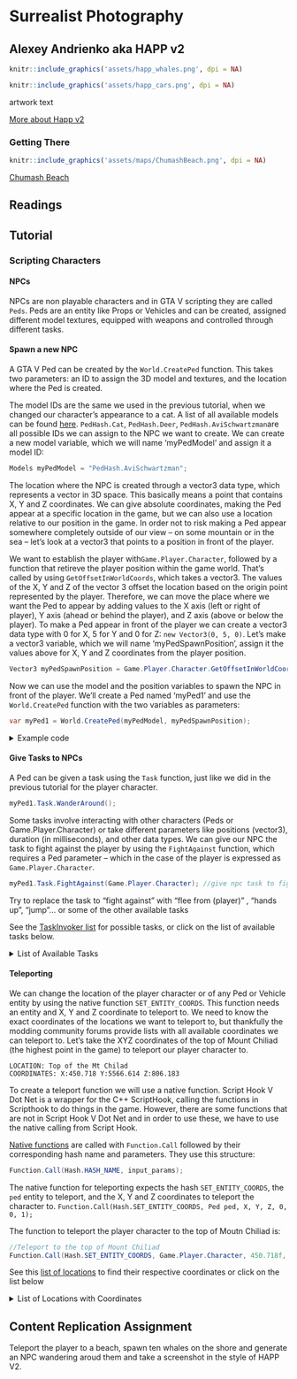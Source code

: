 # Surrealist Photography

## Alexey Andrienko aka HAPP v2 {-}

```r
knitr::include_graphics('assets/happ_whales.png', dpi = NA)
```

```r
knitr::include_graphics('assets/happ_cars.png', dpi = NA)
```
artwork text

[More about Happ v2](https://www.gamescenes.org/2018/02/game-art-happ-v2s-in-game-photography.html)

### Getting There {-}
```r
knitr::include_graphics('assets/maps/ChumashBeach.png', dpi = NA)
```

[Chumash Beach](https://grandtheftdata.com/landmarks/#-2629.132,626.461,4,atlas,name=beach,Chumash_Beach,_Chumash)


## Readings {-}

## Tutorial {-}

### Scripting Characters {-}

#### NPCs {-}

NPCs are non playable characters and in GTA V scripting they are called ```Peds```. Peds are an entity like Props or Vehicles and can be created, assigned different model textures, equipped with weapons and controlled through different tasks. 

#### Spawn a new NPC {-}

A GTA V Ped can be created by the ```World.CreatePed``` function. This takes two parameters: an ID to assign the 3D model and textures, and the location where the Ped is created.

The model IDs are the same we used in the previous tutorial, when we changed our character's appearance to a cat. A list of all available models can be found [here](https://wiki.gtanet.work/index.php/Peds). ```PedHash.Cat```, ```PedHash.Deer```, ```PedHash.AviSchwartzman```are all possible IDs we can assign to the NPC we want to create.
We can create a new model variable, which we will name 'myPedModel' and assign it a model ID:
```cs 
Models myPedModel = "PedHash.AviSchwartzman";
```

The location where the NPC is created through a vector3 data type, which represents a vector in 3D space. This basically means a point that contains X, Y and Z coordinates. We can give absolute coordinates, making the Ped appear at a specific location in the game, but we can also use a location relative to our position in the game. In order not to risk making a Ped appear somewhere completely outside of our view – on some mountain or in the sea – let's look at a vector3 that points to a position in front of the player.

We want to establish the player with```Game.Player.Character```, followed by a function that retireve the player position within the game world. That's called by using ```GetOffsetInWorldCoords```, which takes a vector3. The values of the X, Y and Z of the vector 3 offset the location based on the origin point represented by the player. Therefore, we can move the place where we want the Ped to appear by adding values to the X axis (left or right of player), Y axis (ahead or behind the player), and Z axis (above or below the player).
To make a Ped appear in front of the player we can create a vector3 data type with 0 for X, 5 for Y and 0 for Z: ```new Vector3(0, 5, 0)```. Let's make a vector3 variable, which we will name 'myPedSpawnPosition', assign it the values above for X, Y and Z coordinates from the player position.
```cs
Vector3 myPedSpawnPosition = Game.Player.Character.GetOffsetInWorldCoords(new Vector3(0, 5, 0));
```

Now we can use the model and the position variables to spawn the NPC in front of the player. We'll create a Ped named 'myPed1' and use the ```World.CreatePed``` function with the two variables as parameters:
```cs
var myPed1 = World.CreatePed(myPedModel, myPedSpawnPosition); 
```

<details>
  <summary>Example code</summary>

```cs
using System;
using System.Collections.Generic;
using System.Linq;
using System.Text;
using System.Threading.Tasks;
 
using GTA;
using GTA.Math;
using System.Windows.Forms;
using System.Drawing;
using GTA.Native;
 
 
namespace moddingTutorial
{
    public class moddingTutorial : Script
    {
		public moddingTutorial()
		{
			this.Tick += onTick;
			this.KeyUp += onKeyUp;
			this.KeyDown += onKeyDown;
		}
 
		private void onTick(object sender, EventArgs e) //this function gets executed continuously 
		{
		}
 
		private void onKeyUp(object sender, KeyEventArgs e)//everything inside here is executed only when we release a key
		{
		}
 
		private void onKeyDown(object sender, KeyEventArgs e) //everything inside here is executed only when we press a key
		{
			//when pressing 'K'
			if(e.KeyCode == Keys.K)
			{
				//select a model and store it in a variable
				Models myPedModel = "PedHash.AviSchwartzman";
        //create a position relative to the player
        Vector3 myPedSpawnPosition = Game.Player.Character.GetOffsetInWorldCoords(new Vector3(0, 5, 0));
        //create a Ped with the chosen model, spawning at the chosen position
        var myPed1 = World.CreatePed(myPedModel, myPedSpawnPosition); 
			}
		}
	}
}
```
</details>


#### Give Tasks to NPCs {-}

A Ped can be given a task using the ```Task``` function, just like we did in the previous tutorial for the player character.
```cs
myPed1.Task.WanderAround();
```
Some tasks involve interacting with other characters (Peds or Game.Player.Character) or take different parameters like positions (vector3), duration (in milliseconds), and other data types.
We can give our NPC the task to fight against the player by using the ```FightAgainst``` function, which requires a Ped parameter – which in the case of the player is expressed as ```Game.Player.Character```.
```cs
myPed1.Task.FightAgainst(Game.Player.Character); //give npc task to fight against player
```

Try to replace the task to “fight against” with “flee from (player)” , “hands up”, “jump”... or some of the other available tasks

See the [TaskInvoker list](https://nitanmarcel.github.io/shvdn-docs.github.io/class_g_t_a_1_1_task_invoker.html) for possible tasks, or click on the list of available tasks below. 

<details>
  <summary>List of Available Tasks</summary>

```cs
void AchieveHeading (float heading, int timeout=0)
 
void AimAt (Entity target, int duration)
 
void AimAt (Vector3 target, int duration)
 
void Arrest (Ped ped)
 
void ChatTo (Ped ped)
 
void Jump ()
 
void Climb ()
 
void ClimbLadder ()
 
void Cower (int duration)
 
void ChaseWithGroundVehicle (Ped target)
 
void ChaseWithHelicopter (Ped target, Vector3 offset)
 
void ChaseWithPlane (Ped target, Vector3 offset)
 
void CruiseWithVehicle (Vehicle vehicle, float speed, DrivingStyle style=DrivingStyle.Normal)
 
void DriveTo (Vehicle vehicle, Vector3 target, float radius, float speed, DrivingStyle style=DrivingStyle.Normal)
 
void EnterAnyVehicle (VehicleSeat seat=VehicleSeat.Any, int timeout=-1, float speed=1f, EnterVehicleFlags flag=EnterVehicleFlags.None)
 
void EnterVehicle (Vehicle vehicle, VehicleSeat seat=VehicleSeat.Any, int timeout=-1, float speed=1f, EnterVehicleFlags flag=EnterVehicleFlags.None)
 
void FightAgainst (Ped target)
 
void FightAgainst (Ped target, int duration)
 
void FightAgainstHatedTargets (float radius)
 
void FightAgainstHatedTargets (float radius, int duration)
 
void FleeFrom (Ped ped, int duration=-1)
 
void FleeFrom (Vector3 position, int duration=-1)
 
void FollowPointRoute (params Vector3[] points)
 
void FollowPointRoute (float movementSpeed, params Vector3[] points)
 
void FollowToOffsetFromEntity (Entity target, Vector3 offset, float movementSpeed, int timeout=-1, float distanceToFollow=10f, bool persistFollowing=true)
 
void GoTo (Entity target, Vector3 offset=default(Vector3), int timeout=-1)
 
void GoTo (Vector3 position, int timeout=-1)
 
void GoStraightTo (Vector3 position, int timeout=-1, float targetHeading=0f, float distanceToSlide=0f)
 
void GuardCurrentPosition ()
 
void HandsUp (int duration)
 
void LandPlane (Vector3 startPosition, Vector3 touchdownPosition, Vehicle plane=null)
 
void LeaveVehicle (LeaveVehicleFlags flags=LeaveVehicleFlags.None)
 
void LeaveVehicle (Vehicle vehicle, bool closeDoor)
 
void LeaveVehicle (Vehicle vehicle, LeaveVehicleFlags flags)
 
void LookAt (Entity target, int duration=-1)

void LookAt (Vector3 position, int duration=-1)
  
void ParachuteTo (Vector3 position)
 
void ParkVehicle (Vehicle vehicle, Vector3 position, float heading, float radius=20.0f, bool keepEngineOn=false)
 
void PerformSequence (TaskSequence sequence)
 
void PlayAnimation (string animDict, string animName)
 
void PlayAnimation (string animDict, string animName, float speed, int duration, float playbackRate)
 
void PlayAnimation (string animDict, string animName, float blendInSpeed, int duration, AnimationFlags flags)
 
void PlayAnimation (string animDict, string animName, float blendInSpeed, float blendOutSpeed, int duration, AnimationFlags flags, float playbackRate)
 
void RappelFromHelicopter ()
 
void ReactAndFlee (Ped ped)
 
void ReloadWeapon ()
 
void RunTo (Vector3 position, bool ignorePaths=false, int timeout=-1)
 
void ShootAt (Ped target, int duration=-1, FiringPattern pattern=FiringPattern.Default)
 
void ShootAt (Vector3 position, int duration=-1, FiringPattern pattern=FiringPattern.Default)
 
void ShuffleToNextVehicleSeat (Vehicle vehicle=null)
 
void Skydive ()
 
void SlideTo (Vector3 position, float heading)
 
void StandStill (int duration)
 
void StartScenario (string name, float heading)
 
void StartScenario (string name, Vector3 position, float heading)
 
void SwapWeapon ()
 
void TurnTo (Entity target, int duration=-1)
 
void TurnTo (Vector3 position, int duration=-1)
 
void UseParachute ()
 
void UseMobilePhone ()
 
void UseMobilePhone (int duration)
 
void PutAwayParachute ()
 
void PutAwayMobilePhone ()
 
void VehicleChase (Ped target)
 
void VehicleShootAtPed (Ped target)
 
void Wait (int duration)
 
void WanderAround ()
 
void WanderAround (Vector3 position, float radius)
 
void WarpIntoVehicle (Vehicle vehicle, VehicleSeat seat)
 
void WarpOutOfVehicle (Vehicle vehicle)
 
void ClearAll ()
 
void ClearAllImmediately ()
 
void ClearLookAt ()
 
void ClearSecondary ()
 
void ClearAnimation (string animSet, string animName)
```
</details>

#### Teleporting {-}

We can change the location of the player character or of any Ped or Vehicle entity by using the native function ```SET_ENTITY_COORDS```. This function needs an entity and X, Y and Z coordinate to teleport to.
We need to know the exact coordinates of the locations we want to teleport to, but thankfully the modding community forums provide lists with all available coordinates we can teleport to. Let's take the XYZ coordinates of the top of Mount Chiliad (the highest point in the game) to teleport our player character to.

```
LOCATION: Top of the Mt Chilad
COORDINATES: X:450.718 Y:5566.614 Z:806.183
```
To create a teleport function we will use a native function. Script Hook V Dot Net is a wrapper for the C++ ScriptHook, calling the functions in Scripthook to do things in the game. However, there are some functions that are not in Script Hook V Dot Net and in order to use these, we have to use the native calling from Script Hook.

[Native functions](https://nitanmarcel.github.io/shvdn-docs.github.io/namespace_g_t_a_1_1_native.html#a84977424e1cb7b6f1c2902770bf9ad2d) are called with ```Function.Call``` followed by their corresponding hash name and parameters. They use this structure: 
```cs
Function.Call(Hash.HASH_NAME, input_params);
```

The native function for teleporting expects the hash ```SET_ENTITY_COORDS```, the ```ped``` entity to teleport, and the X, Y and Z coordinates to teleport the character to. ```Function.Call(Hash.SET_ENTITY_COORDS, Ped ped, X, Y, Z, 0, 0, 1);```

The function to teleport the player character to the top of Moutn Chiliad is:
```cs
//Teleport to the top of Mount Chiliad
Function.Call(Hash.SET_ENTITY_COORDS, Game.Player.Character, 450.718f, 5566.614f, 806.183f, 0, 0, 1);
```

See this [list of locations](https://gtaforums.com/topic/792877-list-of-over-100-coordinates-more-comming/) to find their respective coordinates or click on the list below

<details>
  <summary>List of Locations with Coordinates</summary>

```
INDOOR LOCATIONS
 
Strip Club DJ Booth X:126.135 Y:-1278.583 Z:29.270

Blaine County Savings Bank X:-109.299 Y:6464.035 Z:31.627

Police Station X:436.491 Y: -982.172 Z:30.699

Humane Labs Entrance X:3619.749 Y:2742.740 Z:28.690

Burnt FIB Building X:160.868 Y:-745.831 Z:250.063

10 Car Garage Back Room X:223.193 Y:-967.322 Z:99.000

Humane Labs Tunnel X:3525.495 Y:3705.301 Z:20.992

Ammunation Office X:12.494 Y:-1110.130 Z: 29.797

Ammunation Gun Range X: 22.153 Y:-1072.854 Z:29.797

Trevor's Meth Lab X:1391.773 Y:3608.716 Z:38.942

Pacific Standard Bank Vault X:255.851 Y: 217.030 Z:101.683

Lester's House X:1273.898 Y:-1719.304 Z:54.771

Floyd's Apartment X:-1150.703 Y:-1520.713 Z:10.633

FIB Top Floor X:135.733 Y:-749.216 Z:258.152

IAA Office X:117.220 Y:-620.938 Z:206.047

Pacific Standard Bank X:235.046 Y:216.434 Z:106.287

Fort Zancudo ATC entrance X:-2344.373 Y:3267.498 Z:32.811

Fort Zancudo ATC top floor X:-2358.132 Y:3249.754 Z:101.451

Torture Room X: 147.170 Y:-2201.804 Z:4.688

 
OUTDOOR LOCATIONS
 
Main LS Customs X:-365.425 Y:-131.809 Z:37.873

Very High Up X:-129.964 Y:8130.873 Z:6705.307

IAA Roof X:134.085 Y:-637.859 Z:262.851

FIB Roof X:150.126 Y:-754.591 Z:262.865

Maze Bank Roof X:-75.015 Y:-818.215 Z:326.176

Top of the Mt Chilad X:450.718 Y:5566.614 Z:806.183

Most Northerly Point X:24.775 Y:7644.102 Z:19.055

Vinewood Bowl Stage X:686.245 Y:577.950 Z:130.461

Sisyphus Theater Stage X:205.316 Y:1167.378 Z:227.005

Galileo Observatory Roof X:-438.804 Y:1076.097 Z:352.411

Kortz Center X:-2243.810 Y:264.048 Z:174.615

Chumash Historic Family Pier X:-3426.683 Y:967.738 Z:8.347

Paleto Bay Pier X:-275.522 Y:6635.835 Z:7.425

God's thumb X:-1006.402 Y:6272.383 Z:1.503

Calafia Train Bridge X:-517.869 Y:4425.284 Z:89.795

Altruist Cult Camp X:-1170.841 Y:4926.646 Z:224.295

Maze Bank Arena Roof X:-324.300 Y:-1968.545 Z:67.002

Marlowe Vineyards X:-1868.971 Y:2095.674 Z:139.115

Hippy Camp X:2476.712 Y:3789.645 Z:41.226

Devin Weston's House X:-2639.872 Y:1866.812 Z:160.135

Abandon Mine X:-595.342 Y: 2086.008 Z:131.412

Weed Farm X:2208.777 Y:5578.235 Z:53.735

Stab City X: 126.975 Y:3714.419 Z:46.827

Airplane Graveyard Airplane Tail X:2395.096 Y:3049.616 Z:60.053

Satellite Dish Antenna X:2034.988 Y:2953.105 Z:74.602

Satellite Dishes X: 2062.123 Y:2942.055 Z:47.431

Windmill Top X:2026.677 Y:1842.684 Z:133.313

Sandy Shores Building Site Crane X:1051.209 Y:2280.452 Z:89.727

Rebel Radio X:736.153 Y:2583.143 Z:79.634

Quarry X:2954.196 Y:2783.410 Z:41.004

Palmer-Taylor Power Station Chimney X: 2732.931 Y: 1577.540 Z:83.671

Merryweather Dock X: 486.417 Y:-3339.692 Z:6.070

Cargo Ship X:899.678 Y:-2882.191 Z:19.013

Del Perro Pier X:-1850.127 Y:-1231.751 Z:13.017

Play Boy Mansion X:-1475.234 Y:167.088Z:55.841

Jolene Cranley-Evans Ghost X:3059.620 Y:5564.246 Z:197.091

NOOSE Headquarters X:2535.243 Y:-383.799 Z:92.993

Snowman X: 971.245 Y:-1620.993 Z:30.111

Oriental Theater X:293.089 Y:180.466 Z:104.301

Beach Skatepark X:-1374.881 Y:-1398.835 Z:6.141

Underpass Skatepark X:718.341 Y:-1218.714 Z: 26.014

Casino X:925.329 Y:46.152 Z:80.908

University of San Andreas X:-1696.866 Y:142.747 Z:64.372

La Puerta Freeway Bridge X: -543.932 Y:-2225.543 Z:122.366

Land Act Dam X: 1660.369 Y:-12.013 Z:170.020

Mount Gordo X: 2877.633 Y:5911.078 Z:369.624

Little Seoul X:-889.655 Y:-853.499 Z:20.566

Epsilon Building X:-695.025 Y:82.955 Z:55.855 Z:55.855

The Richman Hotel X:-1330.911 Y:340.871 Z:64.078

Vinewood sign X:711.362 Y:1198.134 Z:348.526

Los Santos Golf Club X:-1336.715 Y:59.051 Z:55.246

Chicken X:-31.010 Y:6316.830 Z:40.083

Little Portola X:-635.463 Y:-242.402 Z:38.175

Pacific Bluffs Country Club X:-3022.222 Y:39.968 Z:13.611

Vinewood Cemetery X:-1659993 Y:-128.399 Z:59.954

Paleto Forest Sawmill Chimney X:-549.467 Y:5308.221 Z:114.146

Mirror Park X:1070.206 Y:-711.958 Z:58.483

Rocket X:1608.698 Y:6438.096 Z:37.637

El Gordo Lighthouse X:3430.155 Y:5174.196 Z:41.280
```
</details>

## Content Replication Assignment {-}
Teleport the player to a beach, spawn ten whales on the shore and generate an NPC wandering aroud them and take a screenshot in the style of HAPP V2.


